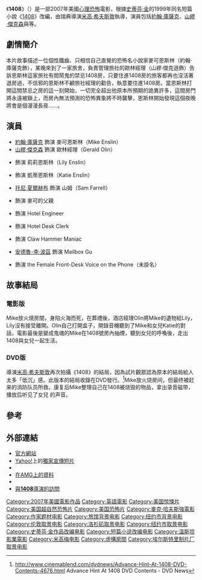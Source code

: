 {{noteTA
|G1=Show
}}
{{Infobox Film
| name           = 1408
| cn_name        = 1408幻影凶间
| hk_name        = 1408
| tw_name        = 1408
| image          = 1408.jpg
| caption        =
| director       = [[米高·希夫斯敦|米高·希夫斯敦]]
| producer       = [[洛倫佐·迪·波納文圖拉|洛倫佐·迪·波納文圖拉]]
| screenplay       = {{link-en|麥特·格林伯格|Matt Greenberg}}<br />[[史考特·亞歷山大與萊瑞·卡拉蘇斯基|史考特·亞歷山大<br />萊瑞·卡拉蘇斯基]]
| based_on      = 《[[1408_(短篇小說)|1408]]》<br />作者：[[史蒂芬·金|史蒂芬·金]]
| starring       = [[約翰·庫薩克|約翰·庫薩克]]<br />[[山繆·傑克森|山繆·傑克森]]<br />{{link-en|瑪莉·麥柯馬克|Mary McCormack}}<br />[[托尼·夏爾赫布|托尼·夏爾赫布]]
| music          = [[蓋布瑞·雅德|蓋布瑞·雅德]]
| cinematography = {{link-en|班奈·德洪|Benoît Delhomme}}
| editing        = {{link-en|彼得·伯耶爾|Peter Boyle (film editor)}}
| distributor    = [[次元影業|次元影業]]<br>Tayangan Unggul
| released       = （美国）[[2007年6月|2007年6月22日]]<br />（香港）2007年9月13日
| runtime        = 106分钟<br />112分钟（未刪節版）
| country        = 美國
| language       = 英語
| budget         = $2500万[[美元|美元]]
| gross          = $131,998,242
| website        = http://www.1408-themovie.com/
| AMG            = v351266
| IMDb_id        = 0450385
}}
《'''1408'''》（{{lang-en|''1408''}}）是一部2007年美國[[心理學恐懼|心理恐怖]]電影，根據[[史蒂芬·金|史蒂芬·金]]的1999年同名短篇小說《[[1408_(短篇小說)|1408]]》改編，由瑞典導演[[米高·希夫斯敦|米高·希夫斯敦]]執導，演員包括[[約翰·庫薩克|約翰·庫薩克]]、[[山繆·傑克森|山繆·傑克森]]與{{link-en|瑪莉·麥柯馬克|Mary McCormack}}等。

== 劇情簡介 ==
本片故事描述一位個性鐵齒、只相信自己直覺的恐怖名小說家麥可恩斯林（約翰·庫薩克飾），某晚來到了一家旅舍，負責管理旅社的歐林經理（山繆·傑克遜飾）告訴恩斯林這家旅社有間鬧鬼的禁忌1408房，只要住進1408房的旅客都再也沒活著退房過，不信邪的恩斯林不顧旅社經理的勸告，執意要住進1408房。當恩斯林打開這間禁忌之房的這一刻開始，一切完全超出他原本所預期的詭異許多，這間房門將永遠被鎖上，而房內無法預測的恐怖異象將不時襲擊，恩斯林開始發現這個夜晚將會是個漫漫長夜……。

== 演員 ==
* [[約翰·庫薩克|約翰·庫薩克]] 飾演 麥可恩斯林（Mike Enslin）
* [[山繆·傑克森|山繆·傑克森]] 飾演 歐林經理（Gerald Olin）
* {{link-en|瑪莉·麥柯馬克|Mary McCormack}} 飾演 莉莉恩斯林（Lily Enslin）
* {{link-en|傑西米·傑西卡·安東尼|Jasmine Jessica Anthony}} 飾演 凱蒂恩斯林（Katie Enslin）
* [[托尼·夏爾赫布|托尼·夏爾赫布]] 飾演 山姆（Sam Farrell）
* {{link-en|Len Cariou|Len Cariou}} 飾演 麥可的父親
* {{link-en|小伊塞亞·維特洛克|Isiah Whitlock Jr.}} 飾演 Hotel Engineer
* {{link-en|基姆·湯姆森|Kim Thomson}} 飾演 Hotel Desk Clerk
* {{link-en|賓尼·尤奎德茲|Benny Urquidez}} 飾演 Claw Hammer Maniac
* [[安德魯-李·波茲|安德魯-李·波茲]] 飾演 Mailbox Gu
* {{link-en|Jules de Jongh|Jules de Jongh}} 飾演 the Female Front-Desk Voice on the Phone（未掛名）

==故事結局==

===電影版===
Mike放火燒房間，身陷火海而死，在葬禮後，酒店經理Olin將Mike的遺物給Lily，Lily沒有接受離開。Olin自己打開盒子，開錄音機聽到了Mike和女兒Katie的對話，電影最後是變成鬼魂的Mike在1408號房內抽煙，聽到女兒的呼喚後，走出1408與女兒一起生活。

===DVD版===
導演[[米高·希夫斯敦|米高·希夫斯敦]]再次拍攝《1408》的結局，因為試片觀眾認為原本的結局給人太多「低沉」感。此版本的結局收錄在DVD發行。<ref>http://www.cinemablend.com/dvdnews/Advance-Hint-At-1408-DVD-Contents-4676.html {{Wayback|url=http://www.cinemablend.com/dvdnews/Advance-Hint-At-1408-DVD-Contents-4676.html |date=20171010211349 }} Advance Hint At 1408 DVD Contents - DVD News</ref>Mike放火烧房间，但最终被赶来的消防队员所救。康复后Mike整理自己在1408被烧毁的物品，拿出录音磁带，播放后听见了女兒
的声音。

== 參考 ==
{{reflist}}

== 外部連結 ==
*[http://www.1408-themovie.com/ 官方網站]{{Wayback|url=http://www.1408-themovie.com/ |date=20130915075441 }}
*[[雅虎|Yahoo!]]上的[https://web.archive.org/web/20070825072941/http://movies.yahoo.com/feature/1408.html 獨家宣傳短片]
*{{imdb title|id=0450385|title=1408}}
*[http://www.allmovie.com/movie/1408-v351266 在AMG上的資料]{{Wayback|url=http://www.allmovie.com/movie/1408-v351266 |date=20130531002746 }}
*{{rotten-tomatoes|id=1408|title=1408}}
*[http://www.cinemablend.com/podcast/Weekly-Blend-Interviews-Mikael-Hafstrom-4571.html 與'''1408'''導演的訪問]{{Wayback|url=http://www.cinemablend.com/podcast/Weekly-Blend-Interviews-Mikael-Hafstrom-4571.html |date=20070703202333 }}

{{Mikael Håfström}}
{{DEFAULTSORT:1408}}
[[Category:2007年美國電影作品|Category:2007年美國電影作品]]
[[Category:英語電影|Category:英語電影]]
[[Category:美国惊悚片|Category:美国惊悚片]]
[[Category:美国超自然恐怖片|Category:美国超自然恐怖片]]
[[Category:美国恐怖片|Category:美国恐怖片]]
[[Category:麥克·哈夫斯強電影|Category:麥克·哈夫斯強電影]]
[[Category:作家题材电影|Category:作家题材电影]]
[[Category:旅馆背景电影|Category:旅馆背景电影]]
[[Category:纽约市背景电影|Category:纽约市背景电影]]
[[Category:伦敦取景电影|Category:伦敦取景电影]]
[[Category:洛杉矶取景电影|Category:洛杉矶取景电影]]
[[Category:纽约市取景电影|Category:纽约市取景电影]]
[[Category:史蒂芬·金作品改编电影|Category:史蒂芬·金作品改编电影]]
[[Category:短篇小说改编电影|Category:短篇小说改编电影]]
[[Category:溫斯坦影業電影|Category:溫斯坦影業電影]]
[[Category:米高梅电影|Category:米高梅电影]]
[[Category:虛構房間|Category:虛構房間]]
[[Category:埃尔斯特里制片厂取景电影|Category:埃尔斯特里制片厂取景电影]]